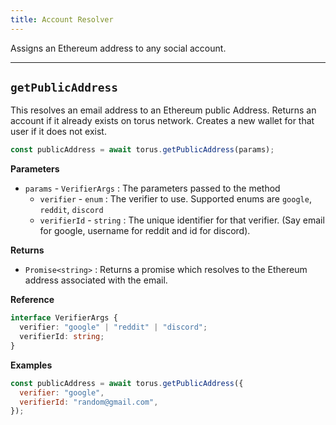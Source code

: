 ```yaml
---
title: Account Resolver
---
```


Assigns an Ethereum address to any social account.

---

## `getPublicAddress`

This resolves an email address to an Ethereum public Address. Returns an account if it already exists on torus network. Creates a new wallet for that
user if it does not exist.

```javascript
const publicAddress = await torus.getPublicAddress(params);
```

**Parameters**

- `params` - `VerifierArgs` : The parameters passed to the method
  - `verifier` - `enum` : The verifier to use. Supported enums are `google`, `reddit`, `discord`
  - `verifierId` - `string` : The unique identifier for that verifier. \(Say email for google, username for reddit and id for discord\).

**Returns**

- `Promise<string>` : Returns a promise which resolves to the Ethereum address associated with the email.

**Reference**

```typescript
interface VerifierArgs {
  verifier: "google" | "reddit" | "discord";
  verifierId: string;
}
```

**Examples**

```javascript
const publicAddress = await torus.getPublicAddress({
  verifier: "google",
  verifierId: "random@gmail.com",
});
```
